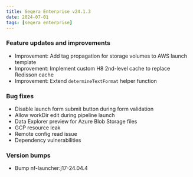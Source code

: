 ```yaml
---
title: Seqera Enterprise v24.1.3
date: 2024-07-01
tags: [seqera enterprise]
---
```


### Feature updates and improvements

- Improvement: Add tag propagation for storage volumes to AWS launch template
- Improvement: Implement custom H8 2nd-level cache to replace Redisson cache 
- Improvement: Extend `determineTextFormat` helper function 

### Bug fixes

- Disable launch form submit button during form validation
- Allow workDir edit during pipeline launch 
- Data Explorer preview for Azure Blob Storage files
- GCP resource leak 
- Remote config read issue
- Dependency vulnerabilities 

### Version bumps

- Bump nf-launcher:j17-24.04.4
